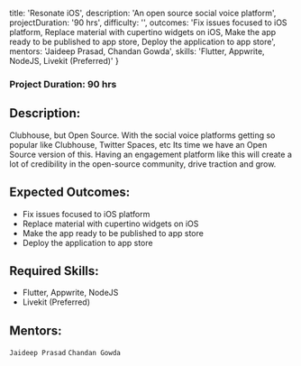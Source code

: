 
  title: 'Resonate iOS',
  description: 'An open source social voice platform',
  projectDuration: '90 hrs',
  difficulty: '',
  outcomes:
    'Fix issues focused to iOS platform, Replace material with cupertino widgets on iOS, Make the app ready to be published to app store, Deploy the application to app store',
  mentors: 'Jaideep Prasad, Chandan Gowda',
  skills: 'Flutter, Appwrite, NodeJS, Livekit (Preferred)'
}


### Project Duration: 90 hrs

## Description:

Clubhouse, but Open Source. With the social voice platforms getting so popular like Clubhouse, Twitter Spaces, etc Its time we have an Open Source version of this. Having an engagement platform like this will create a lot of credibility in the open-source community, drive traction and grow.

## Expected Outcomes:

- Fix issues focused to iOS platform
- Replace material with cupertino widgets on iOS
- Make the app ready to be published to app store
- Deploy the application to app store

## Required Skills:

- Flutter, Appwrite, NodeJS
- Livekit (Preferred)

## Mentors:

`Jaideep Prasad`
`Chandan Gowda`

